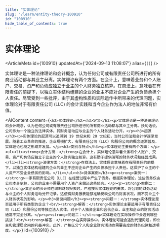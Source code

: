 ```yaml
---
title: "实体理论"
slug: "/learn/entity-theory-100910"
id: "100910"
hide_table_of_contents: true
---
```



# 实体理论

<ArticleMeta id={100910} updatedAt={'2024-09-13 11:08:07'} alias={`[]`} />
<div className='border-solid border-b border-t-0 my-4 border-[var(--ifm-color-gray-300)]' />

实体理论是一种法律理论和会计概念，认为任何公司或有限责任公司所进行的所有商业活动都与其业主分离。实体理论有两个方面。在会计上，意味着业务和个人账户、交易、资产和负债应独立于业主的个人财务独立核算。在商法上，意味着在有限责任的前提下，以独立实体结构组建的企业的业主不应对企业产生的负债承担个人责任。尽管受到一些批评，由于其虚构性质和实际运作中所带来的代理问题，实体理论对于有限责任公司 (LLC) 的会计实践和当今企业作为法人的地位非常有价值。

<AIContent content={`<h2>实体理论</h2><h3>定义</h3><p>实体理论是一种法律理论和会计概念，认为任何公司或有限责任公司所进行的所有商业活动都与其业主分离。换句话说，公司作为一个独立的法律实体，其财务活动应与业主的个人财务活动分开。</p><h3>起源</h3><p>实体理论的起源可以追溯到 19 世纪末和 20 世纪初，当时公司法和会计学逐渐发展。随着工业革命的推进，企业规模扩大，有限责任公司（LLC）和股份公司的概念逐渐普及，实体理论也随之形成并发展。</p><h3>类别与特点</h3><p>实体理论主要有两个方面：</p><ul><li><strong>会计方面：</strong>在会计上，实体理论意味着业务和个人账户、交易、资产和负债应独立于业主的个人财务独立核算。这有助于提供清晰的财务状况和经营成果。</li><li><strong>法律方面：</strong>在商法上，实体理论意味着在有限责任的前提下，以独立实体结构组建的企业的业主不应对企业产生的负债承担个人责任。这保护了业主的个人资产不受企业债务的影响。</li></ul><h3>具体案例</h3><p><strong>案例一：</strong>一家有限责任公司（LLC）在经营过程中产生了债务。根据实体理论，这些债务仅由公司本身承担，公司的业主不需要用个人资产来偿还这些债务。</p><p><strong>案例二：</strong>某企业的会计师在编制财务报表时，严格按照实体理论的要求，将公司的财务活动与业主的个人财务活动分开记录。这使得财务报表能够准确反映公司的财务状况，而不受业主个人财务状况的影响。</p><h3>常见问题</h3><p><strong>问题一：</strong>实体理论是否适用于所有类型的企业？<br/><strong>解答：</strong>实体理论主要适用于有限责任公司（LLC）和股份公司等独立法人实体。对于个人独资企业和合伙企业，业主和企业的财务活动通常不完全分离。</p><p><strong>问题二：</strong>实体理论在实际操作中会遇到哪些挑战？<br/><strong>解答：</strong>在实际操作中，实体理论可能会遇到代理问题，即业主和管理层之间的利益冲突。此外，严格区分个人和企业财务活动也需要高度的财务纪律和透明度。</p>`} id={100910} />
